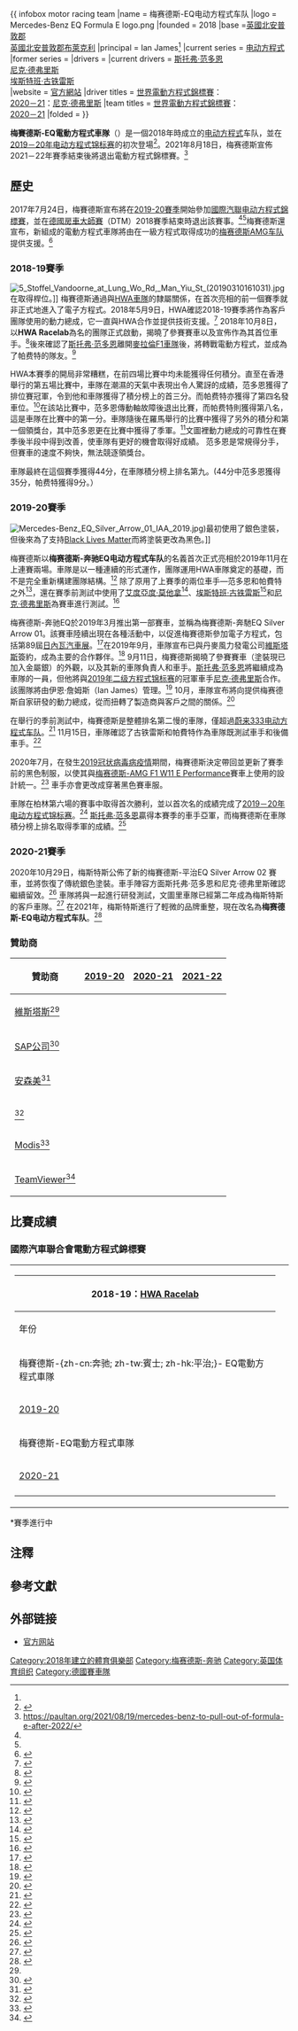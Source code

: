 {{noteTA
|T=zh-hans:梅赛德斯-EQ电动方程式车队;zh-hk:梅斯特斯-EQ電動方程式車隊;zh-tw:梅賽德斯-EQ電動方程式車隊;
|1=zh-hans:奔驰;zh-hk:平治;zh-tw:賓士;
|2=zh-hans:梅赛德斯;zh-hk:梅斯特斯;zh-tw:梅賽德斯;
|G1=F1
|G2=Motor
}}
{{ infobox motor racing team
|name             = {{flagicon|DEU}}梅赛德斯-EQ电动方程式车队
|logo             = Mercedes-Benz EQ Formula E logo.png
|founded          = 2018{{refn|group=N|車隊在[[2018－19年电动方程式锦标赛|2018－19年电动方程式锦标赛]]以[[HWA車隊|'''HWA Racelab''']]名義參賽，使用文圖里的动力总成。以這樣的形式進入电动方程式是為了適應电动方程式的環境，然後作為一個完整的工作團隊進入該系列。<ref name="MercHWA">{{cite web|url=https://e-racing365.com/formula-e/hwa-racelab-building-platform-for-mercedes-eq/|title=HWA Racelab Building “Platform” for Mercedes EQ|last=Smith|first=Sam|work=e-racing365|date=27 December 2018|accessdate=7 September 2019|archive-date=1 April 2019|archive-url=https://web.archive.org/web/20190401204035/https://e-racing365.com/formula-e/hwa-racelab-building-platform-for-mercedes-eq/}}</ref><ref name="MercProfile">{{cite web|url=https://www.fiaformulae.com/en/championship/teams-and-drivers/mercedes-benz-eq|title=Mercedes-Benz EQ Formula E Team|website=FIA Formula E|accessdate=16 September 2019|archive-date=13 October 2019|archive-url=https://web.archive.org/web/20191013201948/https://www.fiaformulae.com/en/championship/teams-and-drivers/mercedes-benz-eq}}</ref>}}
|base             =[[英國|英國]][[北安普敦郡|北安普敦郡]]{{le|布利斯沃夫|Brixworth}}{{refn|group=N|車隊與一級方程式梅斯特斯AMG車隊共享布利斯沃夫基地用作研發動力系統。<ref name="MercPlan">{{cite web|url=https://insideevs.com/mercedes-reveals-first-details-of-formula-e-plans/|title=Mercedes Reveals First Details Of Formula E Plans|website=insideevs.com|language=en|date=25 June 2019|accessdate=15 February 2019|archive-date=2 April 2019|archive-url=https://web.archive.org/web/20190402155416/https://insideevs.com/mercedes-reveals-first-details-of-formula-e-plans/}}</ref>}}<br>[[英國|英國]][[北安普敦郡|北安普敦郡]][[布萊克利|布萊克利]]{{refn|group=N|HWA車隊將以[[梅賽德斯-奔馳|梅賽德斯-奔馳]]的名義繼續進行电动方程式车队的管理及營運。<ref name="MercProfile"></ref> 2021从德国[[阿法爾特巴赫|阿法爾特巴赫]]搬至布萊克利。<ref>{{Cite web |url=https://the-race.com/formula-e/mercedes-formula-e-team-to-relocate-to-brackley-f1-base/ |title=存档副本 |access-date=2021-08-15 |archive-date=2021-08-05 |archive-url=https://web.archive.org/web/20210805002232/https://the-race.com/formula-e/mercedes-formula-e-team-to-relocate-to-brackley-f1-base/ |dead-url=no }}</ref>}}
|principal        = Ian James<ref name="MercProfile"></ref>
|current series   = [[电动方程式|电动方程式]]
|former series    = 
|drivers          = 
|current drivers  = {{flagicon|BEL}} [[斯托弗·范多恩|斯托弗·范多恩]]<br>{{flagicon|NLD}} [[尼克·德弗里斯|尼克·德弗里斯]]<br>{{flagicon|MEX}}[[埃斯特班·古铁雷斯|埃斯特班·古铁雷斯]]{{refn|group=N|埃斯特班·古铁雷斯是車隊的測試及預備車手。<ref name="MercReserves">{{cite news|last1=Kalinauckas|first1=Alex|title=Mercedes names Gutierrez as FE reserve driver|url=https://www.motorsport.com/formula-e/news/gutierrez-mercedes-development-driver-reserve/4597460/|accessdate=15 November 2019|date=15 November 2019|work=motorsport.com|archive-date=15 November 2019|archive-url=https://web.archive.org/web/20191115170137/https://www.motorsport.com/formula-e/news/gutierrez-mercedes-development-driver-reserve/4597460/}}</ref>}}<br>{{flagicon|GBR}} {{le|加里·帕费特|Gary Paffett}}{{refn|group=N|加里·帕费特是車隊的測試及預備車手。<ref>{{cite news|title=Paffett chosen as Mercedes-Benz Reserve driver and Sporting Advisor|url=https://www.fiaformulae.com/en/news/2019/october/paffett-reserve-driver-for-mercedes|accessdate=15 October 2019|publisher=FIA Formula E|date=15 October 2019|archive-date=15 October 2019|archive-url=https://web.archive.org/web/20191015094950/https://www.fiaformulae.com/en/news/2019/october/paffett-reserve-driver-for-mercedes}}</ref>}}
|website          = [https://www.mercedes-benz.com/en/eq-formulae 官方網站]
|driver titles    = [[电动方程式|世界電動方程式錦標賽]]：<br>[[2020－21年世界電動方程式錦標賽|2020－21]]：[[尼克·德弗里斯|尼克·德弗里斯]]
|team titles      = [[电动方程式|世界電動方程式錦標賽]]：<br>[[2020－21年世界電動方程式錦標賽|2020－21]]
|folded           = <!-- {{End date|YYYY|MM|DD}}-->
}}

'''梅賽德斯-EQ電動方程式車隊'''（{{lang-en|'''Mercedes-EQ Formula E Team'''}}）是一個2018年時成立的[[电动方程式|电动方程式]]车队，並在[[2019－20年电动方程式锦标赛|2019－20年电动方程式锦标赛]]的{{le|2019德拉伊耶電動大獎賽|2019 Diriyah ePrix}}初次登場<ref name="MercAnnouncement">{{cite web|url=http://www.fiaformulae.com/en/news/2017/july/mercedes-benz-to-enter-formula-e-in-season-6/|title=Mercedes-Benz to enter Formula E in Season 6|website=FIA Formula E|language=en|accessdate=15 February 2019|archive-date=7 May 2019|archive-url=https://web.archive.org/web/20190507064548/https://www.fiaformulae.com/en/news/2017/july/mercedes-benz-to-enter-formula-e-in-season-6/}}</ref>。2021年8月18日，梅赛德斯宣佈2021－22年賽季結束後將退出電動方程式錦標賽。<ref>https://paultan.org/2021/08/19/mercedes-benz-to-pull-out-of-formula-e-after-2022/</ref>

==歷史==

2017年7月24日，梅賽德斯宣布將在[[2019－20年电动方程式锦标赛|2019-20賽季]]開始參加[[电动方程式|國際汽聯电动方程式錦標賽]]，並在[[德國房車大師賽|德國房車大師賽]]（DTM）2018賽季結束時退出該賽事。<ref name="MercPlan"></ref><ref name="MercAnnouncement"></ref>梅賽德斯還宣布，新組成的電動方程式車隊將由在一級方程式取得成功的[[梅赛德斯AMG车队|梅赛德斯AMG车队]]提供支援。<ref>{{cite web|url=https://www.jamesallenonf1.com/2018/05/mercedes-f1-team-to-support-mercedes-eq-formula-e-assault/|title=Mercedes F1 team to support Mercedes EQ Formula E assaut|date=18 May 2018|publisher=jamesallenonf1.com/|language=en|accessdate=15 February 2019|archive-date=16 February 2019|archive-url=https://web.archive.org/web/20190216153120/https://www.jamesallenonf1.com/2018/05/mercedes-f1-team-to-support-mercedes-eq-formula-e-assault/}}</ref>

===2018-19賽季===
[[File:5_Stoffel_Vandoorne_at_Lung_Wo_Rd,_Man_Yiu_St_(20190310161031).jpg|thumb]]在{{le|2019香港電動大獎賽|2019 Hong Kong ePrix}}取得桿位。]]
{{multiple image
| align = right
| direction = vertical
| width =
| total_width = 230
| image1 = EQ Silver Arrow 01, GIMS 2019, Le Grand-Saconnex (GIMS0636).jpg
| caption1 = 第89屆[[日內瓦汽車展|日內瓦汽車展]]
| image2 = Mercedez-Benz EQ Silver Arrow (48292034002).jpg
| caption2 = {{le|2019紐約電動大獎賽|2019 New York City ePrix}}
| footer =  在正式發布之前，Silver Arrow 01在[[2018－19年电动方程式锦标赛|2018－19賽季]]賽季期間進行了各種展覽，都使用了黑色塗裝。
}}
梅賽德斯通過與[[HWA車隊|HWA車隊]]的隸屬關係，在首次亮相的前一個賽季就非正式地進入了電子方程式。2018年5月9日，HWA確認2018-19賽季將作為客戶團隊使用{{tsl|en|Venturi Racing|文图里}}的動力總成，它一直與HWA合作並提供技術支援。<ref>{{cite web|url=https://e-racing365.com/formula-e/hwa-confirms-season-five-entry-as-venturi-customer/|title=HWA Confirms Season Five Entry as Venturi Customer|last=Kilshaw|first=Jake|work=e-racing365|date=9 May 2018|accessdate=7 September 2019}}</ref> 2018年10月8日，以'''HWA Racelab'''為名的團隊正式啟動，揭曉了參賽賽車以及宣佈{{le|加里·帕费特|Gary Paffett}}作為其首位車手。<ref>{{cite web|url=https://e-racing365.com/formula-e/hwa-racelab-launched-paffett-to-drive/|title=HWA Racelab Launched; Paffett to Drive|last=Kilshaw|first=Jake|work=e-racing365|date=8 October 2018|accessdate=7 September 2019}}</ref>後來確認了[[斯托弗·范多恩|斯托弗·范多恩]]離開[[麥拉倫車隊|麥拉倫F1車隊]]後，將轉戰電動方程式，並成為了帕费特的隊友。<ref>{{cite web|url=https://e-racing365.com/formula-e/vandoorne-confirmed-at-hwa-racelab/|title=Vandoorne Confirmed at HWA Racelab|last=Smith|first=Sam|work=e-racing365|date=15 October 2018|accessdate=7 September 2019|archive-date=1 April 2019|archive-url=https://web.archive.org/web/20190401192602/https://e-racing365.com/formula-e/vandoorne-confirmed-at-hwa-racelab/}}</ref>

HWA本賽季的開局非常糟糕，在前四場比賽中均未能獲得任何積分。直至在香港舉行的第五場比賽中，車隊在潮濕的天氣中表現出令人驚訝的成績，范多恩獲得了排位賽冠軍，令到他和車隊獲得了積分榜上的首三分。而帕费特亦獲得了第四名發車位。<ref>{{cite web|url=https://e-racing365.com/formula-e/vandoorne-claims-first-formula-e-pole-in-hong-kong/|title=Vandoorne Claims First Formula E Pole in Hong Kong|last=Lloyd|first=Daniel|work=e-racing365|date=9 March 2019|accessdate=7 September 2019|archive-date=30 March 2019|archive-url=https://web.archive.org/web/20190330115657/https://e-racing365.com/formula-e/vandoorne-claims-first-formula-e-pole-in-hong-kong/}}</ref>在該站比賽中，范多恩傳動軸故障後退出比賽，而帕费特則獲得第八名，這是車隊在比賽中的第一分。車隊隨後在羅馬舉行的比賽中獲得了另外的積分和第一個領獎台，其中范多恩更在比賽中獲得了季軍。<ref>{{cite web|url=https://e-racing365.com/formula-e/vandoorne-had-to-nurse-driveshaft-issue-to-claim-first-podium/|title=Vandoorne Had to Nurse ‘Driveshaft Issue’ to Claim First Podium|last=Smith|first=Sam|work=e-racing365|date=15 April 2019|accessdate=7 September 2019|archive-date=17 April 2019|archive-url=https://web.archive.org/web/20190417165307/https://e-racing365.com/formula-e/vandoorne-had-to-nurse-driveshaft-issue-to-claim-first-podium/}}</ref>文圖裡動力總成的可靠性在賽季後半段中得到改善，使車隊有更好的機會取得好成績。 范多恩是常規得分手，但賽車的速度不夠快，無法競逐領獎台。

車隊最終在這個賽季獲得44分，在車隊積分榜上排名第九。(44分中范多恩獲得35分，帕费特獲得9分。）

===2019-20賽季===
[[File:Mercedes-Benz_EQ_Silver_Arrow_01_IAA_2019.jpg|thumb]])最初使用了銀色塗裝，但後來為了支持[[Black_Lives_Matter|Black Lives Matter]]而將塗裝更改為黑色。]]

梅賽德斯以'''梅赛德斯-奔驰EQ电动方程式车队'''的名義首次正式亮相於2019年11月在{{le|2019德拉伊耶電動大獎賽|2019 Diriyah ePrix}}上連賽兩場。車隊是以一種連續的形式運作，團隊運用HWA車隊奠定的基礎，而不是完全重新構建團隊結構。<ref>{{cite web|url=https://e-racing365.com/formula-e/staff-continuity-likely-for-mercedes-eq/|title=Staff Continuity Likely for Mercedes EQ|last=Smith|first=Sam|work=e-racing365|date=12 March 2019|accessdate=7 September 2019|archive-date=21 March 2019|archive-url=https://web.archive.org/web/20190321164820/https://e-racing365.com/formula-e/staff-continuity-likely-for-mercedes-eq/}}</ref> 除了原用了上賽季的兩位車手—范多恩和帕費特之外<ref>{{cite web|url=https://e-racing365.com/formula-e/mercedes-completes-two-day-varano-test/|title=Mercedes Completes Two-Day Varano Test|last=Smith|first=Sam|work=e-racing365|date=26 June 2019|accessdate=7 September 2019|archive-date=28 June 2019|archive-url=https://web.archive.org/web/20190628010955/https://e-racing365.com/formula-e/mercedes-completes-two-day-varano-test/}}</ref>，還在賽季前測試中使用了[[艾度亞度·莫他拿|艾度亞度·莫他拿]]<ref>{{cite web|url=https://e-racing365.com/formula-e/mercedes-benz-eq-completes-first-test/|title=Mercedes-Benz EQ Completes First Test|last=Smith|first=Sam|work=e-racing365|date=3 April 2019|accessdate=7 September 2019|archive-date=19 December 2019|archive-url=https://web.archive.org/web/20191219031432/https://e-racing365.com/formula-e/mercedes-benz-eq-completes-first-test/}}</ref>、[[埃斯特班·古铁雷斯|埃斯特班·古铁雷斯]]<ref>{{cite web|url=https://e-racing365.com/formula-e/mercedes-eq-to-test-esteban-gutierrez/|title=Mercedes EQ to Test Esteban Gutierrez|last=Smith|first=Sam|work=e-racing365|date=30 July 2019|accessdate=7 September 2019|archive-date=2 August 2019|archive-url=https://web.archive.org/web/20190802152821/https://e-racing365.com/formula-e/mercedes-eq-to-test-esteban-gutierrez/}}</ref>和[[尼克·德弗里斯|尼克·德弗里斯]]為賽車進行測試。<ref>{{cite web|url=https://e-racing365.com/formula-e/de-vries-tests-for-mercedes-eq/|title=De Vries Tests for Mercedes EQ|last=Smith|first=Sam|work=e-racing365|date=14 August 2019|accessdate=7 September 2019|archive-date=30 August 2019|archive-url=https://web.archive.org/web/20190830144611/https://e-racing365.com/formula-e/de-vries-tests-for-mercedes-eq/}}</ref>

梅赛德斯-奔驰EQ於2019年3月推出第一部賽車，並稱為梅賽德斯-奔馳EQ Silver Arrow 01。該賽車陸續出現在各種活動中，以促進梅賽德斯參加電子方程式，包括第89屆[[日內瓦汽車展|日內瓦汽車展]]。<ref>{{cite web|url=https://www.geek.com/news/mercedes-benz-debuts-its-first-eq-silver-arrow-01-formula-e-racecar-1777023/|title=Mercedes-Benz Debuts Its First EQ Silver Arrow 01 Formula-E Racecar|last=Scarano|first=Genevieve|work=[[Geek.com|Geek.com]]|date=3 March 2019|accessdate=8 September 2019|archive-date=5 March 2019|archive-url=https://web.archive.org/web/20190305041157/https://www.geek.com/news/mercedes-benz-debuts-its-first-eq-silver-arrow-01-formula-e-racecar-1777023/}}</ref>在2019年9月，車隊宣布已與丹麥風力發電公司[[維斯塔斯|維斯塔斯]]簽約，成為主要的合作夥伴。<ref name="Vestas">{{cite web|url=http://www.globenewswire.com/news-release/2019/09/09/1912500/0/en/Vestas-to-be-Principal-Partner-of-the-Mercedes-Benz-EQ-Formula-E-Team.html|title=Vestas to be Principal Partner of the Mercedes-Benz EQ Formula E Team|date=9 September 2019|accessdate=9 September 2019|archive-date=20 March 2020|archive-url=https://web.archive.org/web/20200320015732/https://www.globenewswire.com/news-release/2019/09/09/1912500/0/en/Vestas-to-be-Principal-Partner-of-the-Mercedes-Benz-EQ-Formula-E-Team.html}}</ref> 9月11日，梅賽德斯揭曉了參賽賽車（塗裝現已加入金屬銀）的外觀，以及其新的車隊負責人和車手。[[斯托弗·范多恩|斯托弗·范多恩]]將繼續成為車隊的一員，但他將與[[2019年二级方程式锦标赛|2019年二级方程式锦标赛]]的冠軍車手[[尼克·德弗里斯|尼克·德弗里斯]]合作。該團隊將由伊恩·詹姆斯（Ian James）管理。<ref>{{cite news|last1=Kalinauckas|first1=Alex|title=Mercedes signs Vandoorne, de Vries for debut FE season|url=https://www.motorsport.com/formula-e/news/mercedes-debut-vandoorne-de-vries/4539057/|accessdate=11 September 2019|date=11 September 2019|work=motorsport.com|archive-date=12 September 2019|archive-url=https://web.archive.org/web/20190912200805/https://www.motorsport.com/formula-e/news/mercedes-debut-vandoorne-de-vries/4539057/}}</ref> 10月，車隊宣布將向{{tsl|en|Venturi Racing|ROKiT文图里车队|ROKiT文图里}}提供梅赛德斯自家研發的動力總成，從而扭轉了製造商與客戶之間的關係。<ref name="MercedesVenturi">{{cite web|url=https://e-racing365.com/formula-e/venturi-switches-to-customer-status-with-mercedes/|title=Venturi Switches to Customer Status With Mercedes|last=Smith|first=Sam|work=e-racing365|date=3 October 2019|accessdate=3 October 2019|archive-date=3 October 2019|archive-url=https://web.archive.org/web/20191003211102/https://e-racing365.com/formula-e/venturi-switches-to-customer-status-with-mercedes/}}</ref>

在{{le|里卡多·托莫賽道|Circuit Ricardo Tormo}}舉行的季前測試中，梅賽德斯是整體排名第二慢的車隊，僅超過[[蔚来333电动方程式车队|蔚来333电动方程式车队]]。<ref name="Testing1920">{{Cite web|url=http://fiaformulae.alkamelsystems.com/Results/05_2019-20/00_Valencia%20Testing/ABB%20FIA%20Formula%20E%20Championship/201910181700_Overall/90_Classification_Overall.PDF|title=Valencia Testing - Overall Classification|publisher=FIA Formula E|date=18 October 2019|accessdate=2 November 2019|archive-date=18 October 2019|archive-url=https://web.archive.org/web/20191018154325/http://fiaformulae.alkamelsystems.com/Results/05_2019-20/00_Valencia%20Testing/ABB%20FIA%20Formula%20E%20Championship/201910181700_Overall/90_Classification_Overall.PDF}}</ref> 11月15日，車隊確認了古铁雷斯和帕費特作為車隊既測試車手和後備車手。<ref name="MercReserves">{{cite news|last1=Kalinauckas|first1=Alex|title=Mercedes names Gutierrez as FE reserve driver|url=https://www.motorsport.com/formula-e/news/gutierrez-mercedes-development-driver-reserve/4597460/|accessdate=15 November 2019|date=15 November 2019|work=motorsport.com|archive-date=15 November 2019|archive-url=https://web.archive.org/web/20191115170137/https://www.motorsport.com/formula-e/news/gutierrez-mercedes-development-driver-reserve/4597460/}}</ref>

2020年7月，在發生[[2019冠状病毒病疫情|2019冠状病毒病疫情]]期間，梅賽德斯決定帶回並更新了賽季前的黑色制服，以使其與[[梅赛德斯-AMG_F1_W11_E_Performance|梅赛德斯-AMG F1 W11 E Performance]]賽車上使用的設計統一。<ref>{{cite news|title=Mercedes Formula E team switches to black livery too|url=https://the-race.com/formula-e/mercedes-formula-e-team-switches-to-black-livery-too/|first=Sam|last=Smith|accessdate=2 August 2020|work=The Race|date=29 July 2020|archive-date=2020-12-01|archive-url=https://web.archive.org/web/20201201211410/https://the-race.com/formula-e/mercedes-formula-e-team-switches-to-black-livery-too/|dead-url=no}}</ref> 車手亦會更改成穿著黑色賽車服。

車隊在柏林第六場的賽事中取得首次勝利，並以首次名的成績完成了[[2019－20年电动方程式锦标赛|2019－20年电动方程式锦标赛]]。<ref>{{cite news|url=https://www.motorsport.com/formula-e/news/vandoorne-mercedes-berlin-eprix-final/4855544|last=Kew|first=Matt|title=Berlin E-Prix: Vandoorne heads Mercedes 1-2 in season finale|date=13 August 2020|accessdate=16 August 2020}}</ref> [[斯托弗·范多恩|斯托弗·范多恩]]贏得本賽季的車手亞軍，而梅賽德斯在車隊積分榜上排名取得季軍的成績。<ref>{{cite news|url=https://www.autosport.com/fe/news/151353/vandoorne-takes-first-mercedes-fe-win-in-finale|last=Kew|first=Matt|title=Berlin E-Prix VI: Vandoorne gives Mercedes first Formula E win in finale|date=13 August 2020|accessdate=15 August 2020|archive-date=2020-08-13|archive-url=https://web.archive.org/web/20200813183152/https://www.autosport.com/fe/news/151353/vandoorne-takes-first-mercedes-fe-win-in-finale|dead-url=no}}</ref>

===2020-21賽季===
2020年10月29日，梅斯特斯公佈了新的梅賽德斯-平治EQ Silver Arrow 02 賽車，並將恢復了傳統銀色塗裝。車手陣容方面斯托弗·范多恩和尼克·德弗里斯確認繼續留效。<ref>{{cite web|url=https://www.motorsport.com/formula-e/news/mercedes-vandoorne-de-vries-2021/4900788/|title=Mercedes drops all-black livery for 2021 Formula E season|last=Kew|first=Matt|work=[[Motorsport.com|Motorsport.com]]|publisher=[[Motorsport_Network|Motorsport Network]]|date=29 October 2020|accessdate=5 November 2020|archive-date=2020-11-01|archive-url=https://web.archive.org/web/20201101015131/https://www.motorsport.com/formula-e/news/mercedes-vandoorne-de-vries-2021/4900788/|dead-url=no}}</ref> 車隊將與{{le|ROKiT文圖里車隊|Venturi Racing}}一起進行研發測試，文圖里車隊已經第二年成為梅斯特斯的客戶車隊。<ref name="MercedesVenturi2020">{{cite web|url=https://the-race.com/formula-e/mercedes-gives-venturi-extra-formula-e-testing/|title=Mercedes gives Venturi extra Formula E testing|last=Smith|first=Sam|work=The Race|date=5 November 2020|accessdate=5 November 2020|archive-date=2020-11-19|archive-url=https://web.archive.org/web/20201119200804/https://the-race.com/formula-e/mercedes-gives-venturi-extra-formula-e-testing/|dead-url=no}}</ref> 在2021年，梅斯特斯進行了輕微的品牌重整，現在改名為'''梅赛德斯-EQ电动方程式车队'''。<ref>{{cite web|url=https://www.mercedes-benz.com/en/eq-formulae/we-race-the-city/season/season-2-about-to-get-underway/|title=Season 2 about to get underway|publisher=Mercedes-EQ Formula E Team|accessdate=24 February 2021|archive-date=2021-03-20|archive-url=https://web.archive.org/web/20210320101221/https://www.mercedes-benz.com/en/eq-formulae/we-race-the-city/season/season-2-about-to-get-underway/|dead-url=no}}</ref>

===贊助商===
{| class="wikitable sortable" style="font-size:85%; display: inline-table;"
|-
! 贊助商{{refn|group=N|此列表僅包括徽標已出現在車隊車上的公司。賽事官方合作夥伴的徽標將從列表中排除。}}
! [[2019－20年电动方程式锦标赛|2019-20]]
! [[2020－21年世界電動方程式錦標賽|2020-21]]
! [[2021－22年世界電動方程式錦標賽|2021-22]]
|-
| [[維斯塔斯|維斯塔斯]]<ref name="Vestas"/>
| {{ya}}
| {{ya}}
| {{ya}}
|-
| [[SAP公司|SAP公司]]<ref name="SAPSE">{{cite web|url=https://news.sap.com/2018/05/sap-mercedes-eq-formula-e-team-new-technology-partnership/|title=New Technology Partnership: SAP and the Mercedes EQ Formula E Team Power Up for the Future|publisher=[[SAP_SE|SAP SE]]|date=22 May 2018|accessdate=28 February 2020|archive-date=28 February 2020|archive-url=https://web.archive.org/web/20200228175734/https://news.sap.com/2018/05/sap-mercedes-eq-formula-e-team-new-technology-partnership/}}</ref>
| {{ya}}
| {{ya}}
| {{ya}}
|-
| [[安森美|安森美]]<ref name="ONSemiconductor">{{cite web|url=https://media.daimler.com/marsMediaSite/en/instance/ko/ON-Semiconductor-and-Mercedes-EQ-Formula-E-Team-will-work-jointly-to-develop-innovations-for-electric-power-trains-of-the-future.xhtml?oid=41709303|title=ON Semiconductor and Mercedes EQ Formula E Team will work jointly to develop innovations for electric power trains of the future|publisher=[[Daimler_AG|Daimler AG]]|date=5 November 2018|accessdate=28 February 2020}}</ref>
| {{ya}}
| {{ya}}
| {{na}}
|-
| {{le|Neom|Neom}}<ref name="Neom">{{cite web|url=https://media.daimler.com/marsMediaSite/en/instance/ko/NEOM-becomes-Principal-Partner-of-Mercedes-Benz-EQ-Formula-E-Team.xhtml?oid=45816414|title=NEOM becomes Principal Partner of Mercedes-Benz EQ Formula E Team|publisher=[[Daimler_AG|Daimler AG]]|date=4 March 2020|accessdate=27 July 2020}}</ref>
| {{ya}}
| {{ya}}
| {{ya}}
|-
| [[德科集团|Modis]]<ref name="Modis">{{cite web|url=https://media.daimler.com/marsMediaSite/en/instance/ko/Mercedes-Benz-EQ-Formula-E-Team-and-Modis-enter-into-partnership-for-Season-7.xhtml?oid=47889633|title=Mercedes-Benz EQ Formula E Team and Modis enter into partnership for Season 7|publisher=[[Daimler_AG|Daimler AG]]|date=29 October 2020|accessdate=30 October 2020|archive-date=2020-11-25|archive-url=https://web.archive.org/web/20201125114209/https://media.daimler.com/marsMediaSite/en/instance/ko/Mercedes-Benz-EQ-Formula-E-Team-and-Modis-enter-into-partnership-for-Season-7.xhtml?oid=47889633|dead-url=no}}</ref>
| {{na}}
| {{ya}}
| {{ya}}
|-
| [[TeamViewer|TeamViewer]]<ref name="TeamViewer">{{cite web|url=https://www.sportspromedia.com/news/mercedes-f1-formula-e-teamviewer-sponsor-2021-formula-one|title=Mercedes' F1 and Formula E teams sign TeamViewer partnership|first=Georgina|last=Yeomans|work=[[SportsPro|SportsPro]]|publisher=SportsPro Media Ltd|date=30 March 2021|accessdate=3 June 2021}}</ref>
| {{na}}
| {{ya}}
| {{ya}}
|}

==比賽成績==
===國際汽車聯合會電動方程式錦標賽===
{|
|style="vertical-align:top; text-align:center"|
{| class="wikitable" style="font-size:90%"
|-style="vertical-align:middle;"
! colspan=14 | 2018-19：[[HWA車隊|HWA Racelab]]
|-
! valign="middle"| 年份
! valign="middle"| 底盤
! valign="middle"| 引擎
! valign="middle"| 輪胎
! valign="middle"| 車手
! valign="middle"| 起步
! valign="middle"| 勝利
! valign="middle"| 桿位
! valign="middle"| 最快圈速
! valign="middle"| 頒獎台
! valign="middle"| 車手積分
! valign="middle"| 車手名次
! valign="middle"| 車隊積分
! valign="middle"| 車隊名次
|-
! colspan=14 | 梅賽德斯-{zh-cn:奔驰; zh-tw:賓士; zh-hk:平治;}- EQ電動方程式車隊
|-
|rowspan=2| [[2019－20年电动方程式锦标赛|2019-20]]
|rowspan=2| {{le|斯帕克SRT05e|Spark SRT05e}}
|rowspan=2| [[梅赛德斯-奔驰EQ|梅赛德斯-奔驰EQ]]Silver Arrow 01
|rowspan=2| {{Michelin}}
|{{flagicon|BEL}} [[斯托弗·范多恩|斯托弗·范多恩]]
| 11
| 1
| 1
| 1
| 3
|style="background:#dfdfdf;"|'''87'''
|style="background:#dfdfdf;"|'''亞軍'''
|rowspan=2 style="background:#ffdf9f;"|'''147'''
|rowspan=2 style="background:#ffdf9f;"|'''季軍'''
|-
| {{flagicon|NLD}} [[尼克·德弗里斯|尼克·德弗里斯]]
| 11
| 0
| 0
| 0
| 1
| 60
| 第11
|-
! colspan=14 | 梅賽德斯-EQ電動方程式車隊
|-
|rowspan=2| [[2020－21年电动方程式锦标赛|2020-21]]
|rowspan=2| {{le|斯帕克SRT05e|Spark SRT05e}}
|rowspan=2| [[梅赛德斯-奔驰EQ|梅赛德斯-EQ]] Silver Arrow 02
|rowspan=2| {{Michelin}}
|{{flagicon|BEL}} [[斯托弗·范多恩|斯托弗·范多恩]]
| 15
| 1
| 3
| 1
| 3
| 82
| 第9
|rowspan=2 style="background-color:#FFFFBF"|'''181'''
|rowspan=2 style="background-color:#FFFFBF"|'''冠軍'''
|-
| {{flagicon|NLD}} [[尼克·德弗里斯|尼克·德弗里斯]]
| 15
| 2
| 1
| 1
| 4
|style="background-color:#FFFFBF"|'''99'''
|style="background-color:#FFFFBF"|'''冠軍'''
|-
|}
| style="vertical-align:top;" |
<br />
|}
<nowiki>*</nowiki>賽季進行中

==注釋==
{{reflist|group=N}}

==參考文獻==
{{reflist|30em}}

== 外部链接 ==
* [https://www.mercedes-benz.com/en/eq-formulae/ 官方网站] {{Wayback|url=https://www.mercedes-benz.com/en/eq-formulae/ |date=20191217204014 }}

[[Category:2018年建立的體育俱樂部|Category:2018年建立的體育俱樂部]]
[[Category:梅赛德斯-奔驰|Category:梅赛德斯-奔驰]]
[[Category:英国体育组织|Category:英国体育组织]]
[[Category:德國賽車隊|Category:德國賽車隊]]
